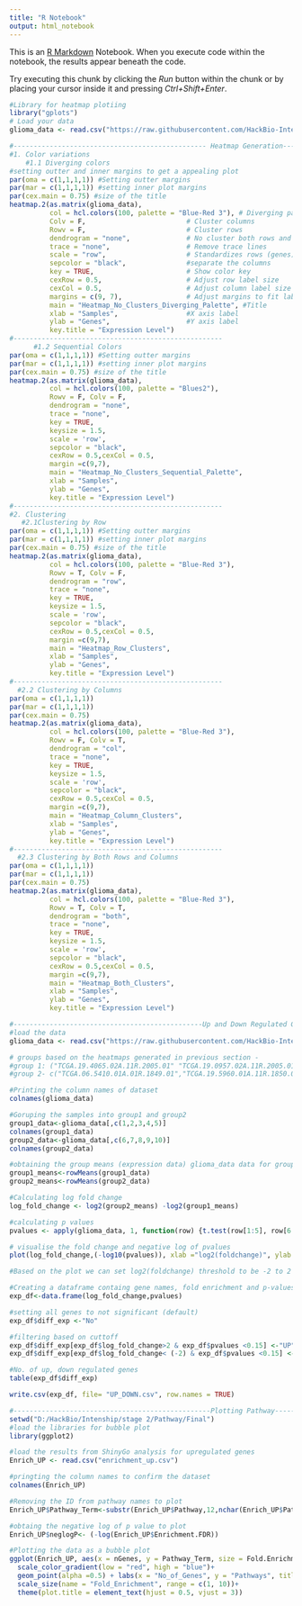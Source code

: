 ---
title: "R Notebook"
output: html_notebook
---

This is an [R Markdown](http://rmarkdown.rstudio.com) Notebook. When you execute code within the notebook, the results appear beneath the code. 

Try executing this chunk by clicking the *Run* button within the chunk or by placing your cursor inside it and pressing *Ctrl+Shift+Enter*. 
```{r}
#Library for heatmap plotiing
library("gplots")
# Load your data
glioma_data <- read.csv("https://raw.githubusercontent.com/HackBio-Internship/public_datasets/main/Cancer2024/glioblastoma.csv", row.names = 1)

#------------------------------------------------ Heatmap Generation-----------------------------------------------
#1. Color variations
    #1.1 Diverging colors 
#setting outter and inner margins to get a appealing plot
par(oma = c(1,1,1,1)) #Setting outter margins
par(mar = c(1,1,1,1)) #setting inner plot margins
par(cex.main = 0.75) #size of the title
heatmap.2(as.matrix(glioma_data),
          col = hcl.colors(100, palette = "Blue-Red 3"), # Diverging palette
          Colv = F,                         # Cluster columns
          Rowv = F,                         # Cluster rows
          dendrogram = "none",              # No cluster both rows and columns
          trace = "none",                   # Remove trace lines
          scale = "row",                    # Standardizes rows (genes) across samples
          sepcolor = "black",               #separate the columns
          key = TRUE,                       # Show color key
          cexRow = 0.5,                     # Adjust row label size
          cexCol = 0.5,                     # Adjust column label size
          margins = c(9, 7),                # Adjust margins to fit labels
          main = "Heatmap_No_Clusters_Diverging_Palette", #Title
          xlab = "Samples",                 #X axis label
          ylab = "Genes",                   #Y axis label
          key.title = "Expression Level")
#----------------------------------------------------
      #1.2 Sequential Colors
par(oma = c(1,1,1,1)) #Setting outter margins
par(mar = c(1,1,1,1)) #setting inner plot margins
par(cex.main = 0.75) #size of the title
heatmap.2(as.matrix(glioma_data), 
          col = hcl.colors(100, palette = "Blues2"),           
          Rowv = F, Colv = F,                  
          dendrogram = "none",                 
          trace = "none",                      
          key = TRUE,                          
          keysize = 1.5,                       
          scale = 'row',                       
          sepcolor = "black",                  
          cexRow = 0.5,cexCol = 0.5,           
          margin =c(9,7),                      
          main = "Heatmap_No_Clusters_Sequential_Palette", 
          xlab = "Samples",                                
          ylab = "Genes",
          key.title = "Expression Level") 
#----------------------------------------------------
#2. Clustering
   #2.1Clustering by Row
par(oma = c(1,1,1,1)) #Setting outter margins
par(mar = c(1,1,1,1)) #setting inner plot margins
par(cex.main = 0.75) #size of the title
heatmap.2(as.matrix(glioma_data),
          col = hcl.colors(100, palette = "Blue-Red 3"),                          
          Rowv = T, Colv = F,                                  
          dendrogram = "row",                                  
          trace = "none",                                      
          key = TRUE,                                          
          keysize = 1.5,                                       
          scale = 'row',                                       
          sepcolor = "black",                                  
          cexRow = 0.5,cexCol = 0.5,                           
          margin =c(9,7),                                      
          main = "Heatmap_Row_Clusters", 
          xlab = "Samples", 
          ylab = "Genes",
          key.title = "Expression Level") 
#----------------------------------------------------
  #2.2 Clustering by Columns
par(oma = c(1,1,1,1)) 
par(mar = c(1,1,1,1)) 
par(cex.main = 0.75) 
heatmap.2(as.matrix(glioma_data),
          col = hcl.colors(100, palette = "Blue-Red 3"), 
          Rowv = F, Colv = T, 
          dendrogram = "col", 
          trace = "none", 
          key = TRUE, 
          keysize = 1.5,
          scale = 'row', 
          sepcolor = "black", 
          cexRow = 0.5,cexCol = 0.5, 
          margin =c(9,7), 
          main = "Heatmap_Column_Clusters", 
          xlab = "Samples", 
          ylab = "Genes",
          key.title = "Expression Level") 
#----------------------------------------------------
  #2.3 Clustering by Both Rows and Columns
par(oma = c(1,1,1,1)) 
par(mar = c(1,1,1,1)) 
par(cex.main = 0.75) 
heatmap.2(as.matrix(glioma_data), 
          col = hcl.colors(100, palette = "Blue-Red 3"), 
          Rowv = T, Colv = T, 
          dendrogram = "both", 
          trace = "none", 
          key = TRUE, 
          keysize = 1.5, 
          scale = 'row', 
          sepcolor = "black", 
          cexRow = 0.5,cexCol = 0.5, 
          margin =c(9,7), 
          main = "Heatmap_Both_Clusters", 
          xlab = "Samples", 
          ylab = "Genes",
          key.title = "Expression Level") 

```

```{r}
#-----------------------------------------------Up and Down Regulated Genes---------------------------------------------
#load the data
glioma_data <- read.csv("https://raw.githubusercontent.com/HackBio-Internship/public_datasets/main/Cancer2024/glioblastoma.csv", row.names = 1)

# groups based on the heatmaps generated in previous section - 
#group 1: ("TCGA.19.4065.02A.11R.2005.01" "TCGA.19.0957.02A.11R.2005.01", "TCGA.06.0152.02A.01R.2005.01", "TCGA.14.1402.02A.01R.2005.01", "TCGA.14.0736.02A.01R.2005.01"), 
#group 2- c("TCGA.06.5410.01A.01R.1849.01","TCGA.19.5960.01A.11R.1850.01", "TCGA.14.0781.01B.01R.1849.01", "TCGA.02.2483.01A.01R.1849.01", "TCGA.06.2570.01A.01R.1849.01")

#Printing the column names of dataset
colnames(glioma_data)

#Goruping the samples into group1 and group2 
group1_data<-glioma_data[,c(1,2,3,4,5)]
colnames(group1_data)
group2_data<-glioma_data[,c(6,7,8,9,10)]
colnames(group2_data)

#obtaining the group means (expression data) glioma_data data for group 1 and group 2
group1_means<-rowMeans(group1_data)
group2_means<-rowMeans(group2_data)

#Calculating log fold change
log_fold_change <- log2(group2_means) -log2(group1_means)

#calculating p values
pvalues <- apply(glioma_data, 1, function(row) {t.test(row[1:5], row[6:10])$p.value})

# visualise the fold change and negative log of pvalues
plot(log_fold_change,(-log10(pvalues)), xlab ="log2(foldchange)", ylab = "-log10(p-value)", main = "Volcano Plot")

#Based on the plot we can set log2(foldchange) threshold to be -2 to 2 and p value as 0.15 as most of the genes filter out with p value of 0.05

#Creating a dataframe containg gene names, fold enrichment and p-values
exp_df<-data.frame(log_fold_change,pvalues)

#setting all genes to not significant (default)
exp_df$diff_exp <-"No" 

#filtering based on cuttoff
exp_df$diff_exp[exp_df$log_fold_change>2 & exp_df$pvalues <0.15] <-"UP"
exp_df$diff_exp[exp_df$log_fold_change< (-2) & exp_df$pvalues <0.15] <-"DOWN"

#No. of up, down regulated genes
table(exp_df$diff_exp)

write.csv(exp_df, file= "UP_DOWN.csv", row.names = TRUE)
```

```{r}
#-------------------------------------------------Plotting Pathway---------------------------------------------------------
setwd("D:/HackBio/Intenship/stage 2/Pathway/Final")
#load the libraries for bubble plot
library(ggplot2)

#load the results from ShinyGo analysis for upregulated genes
Enrich_UP <- read.csv("enrichment_up.csv")

#pringting the column names to confirm the dataset
colnames(Enrich_UP)

#Removing the ID from pathway names to plot
Enrich_UP$Pathway_Term<-substr(Enrich_UP$Pathway,12,nchar(Enrich_UP$Pathway))

#obtaing the negative log of p value to plot
Enrich_UP$neglogP<- (-log(Enrich_UP$Enrichment.FDR))

#Plotting the data as a bubble plot 
ggplot(Enrich_UP, aes(x = nGenes, y = Pathway_Term, size = Fold.Enrichment, color = neglogP)) +
  scale_color_gradient(low = "red", high = "blue")+
  geom_point(alpha =0.5) + labs(x = "No_of_Genes", y = "Pathways", title = "Enriched_BP_Pathways_Upregulated_Genes")+
  scale_size(name = "Fold_Enrichment", range = c(1, 10))+
  theme(plot.title = element_text(hjust = 0.5, vjust = 3))
  
```
